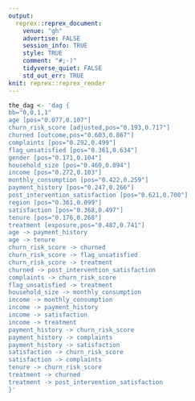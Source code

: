 ```yaml
---
output:
  reprex::reprex_document:
    venue: "gh"
    advertise: FALSE
    session_info: TRUE
    style: TRUE
    comment: "#;-)"
    tidyverse_quiet: FALSE
    std_out_err: TRUE
knit: reprex::reprex_render
---
```


```r
the_dag <- 'dag {
bb="0,0,1,1"
age [pos="0.077,0.107"]
churn_risk_score [adjusted,pos="0.193,0.717"]
churned [outcome,pos="0.603,0.867"]
complaints [pos="0.292,0.499"]
flag_unsatisfied [pos="0.361,0.634"]
gender [pos="0.171,0.104"]
household_size [pos="0.460,0.094"]
income [pos="0.272,0.103"]
monthly_consumption [pos="0.422,0.259"]
payment_history [pos="0.247,0.266"]
post_intervention_satisfaction [pos="0.621,0.700"]
region [pos="0.361,0.099"]
satisfaction [pos="0.368,0.497"]
tenure [pos="0.176,0.268"]
treatment [exposure,pos="0.487,0.741"]
age -> payment_history
age -> tenure
churn_risk_score -> churned
churn_risk_score -> flag_unsatisfied
churn_risk_score -> treatment
churned -> post_intervention_satisfaction
complaints -> churn_risk_score
flag_unsatisfied -> treatment
household_size -> monthly_consumption
income -> monthly_consumption
income -> payment_history
income -> satisfaction
income -> treatment
payment_history -> churn_risk_score
payment_history -> complaints
payment_history -> satisfaction
satisfaction -> churn_risk_score
satisfaction -> complaints
tenure -> churn_risk_score
treatment -> churned
treatment -> post_intervention_satisfaction
}'
```
